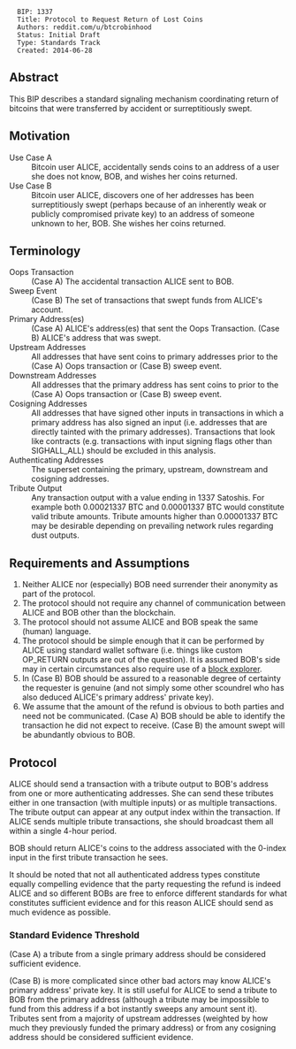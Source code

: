 <pre>
  BIP: 1337
  Title: Protocol to Request Return of Lost Coins
  Authors: reddit.com/u/btcrobinhood
  Status: Initial Draft
  Type: Standards Track
  Created: 2014-06-28
</pre>

==Abstract==

This BIP describes a standard signaling mechanism coordinating return of bitcoins that were transferred by accident or surreptitiously swept.


==Motivation==

;Use Case A
: Bitcoin user ALICE, accidentally sends coins to an address of a user she does not know, BOB, and wishes her coins returned.
;Use Case B
: Bitcoin user ALICE, discovers one of her addresses has been surreptitiously swept  (perhaps because of an inherently weak or publicly compromised private key) to an address of someone unknown to her, BOB.  She wishes her coins returned.

==Terminology==

;Oops Transaction
: (Case A) The accidental transaction ALICE sent to BOB.
;Sweep Event
: (Case B) The set of transactions that swept funds from ALICE's account.
;Primary Address(es)
: (Case A) ALICE's address(es) that sent the Oops Transaction.  (Case B) ALICE's address that was swept.
;Upstream Addresses
: All addresses that have sent coins to primary addresses prior to the (Case A) Oops transaction or (Case B) sweep event.
;Downstream Addresses
: All addresses that the primary address has sent coins to prior to the (Case A) Oops transaction or (Case B) sweep event.
;Cosigning Addresses
: All addresses that have signed other inputs in transactions in which a primary address has also signed an input (i.e. addresses that are directly tainted with the primary addresses).  Transactions that look like contracts (e.g. transactions with input signing flags other than SIGHALL_ALL) should be excluded in this analysis.
;Authenticating Addresses
: The superset containing the primary, upstream, downstream and cosigning addresses.
;Tribute Output
: Any transaction output with a value ending in 1337 Satoshis.  For example both 0.00021337 BTC and 0.00001337 BTC would constitute valid tribute amounts.  Tribute amounts higher than 0.00001337 BTC may be desirable depending on prevailing network rules regarding dust outputs.

==Requirements and Assumptions==

# Neither ALICE nor (especially) BOB need surrender their anonymity as part of the protocol.
# The protocol should not require any channel of communication between ALICE and BOB other than the blockchain.
# The protocol should not assume ALICE and BOB speak the same (human) language.
# The protocol should be simple enough that it can be performed by ALICE using standard wallet software (i.e. things like custom OP_RETURN outputs are out of the question).  It is assumed BOB's side may in certain circumstances also require use of a [https://blockchain.info/ block explorer].
# In (Case B) BOB should be assured to a reasonable degree of certainty the requester is genuine (and not simply some other scoundrel who has also deduced ALICE's primary address' private key).
# We assume that the amount of the refund is obvious to both parties and need not be communicated.  (Case A) BOB should be able to identify the transaction he did not expect to receive.  (Case B) the amount swept will be abundantly obvious to BOB.

==Protocol==

ALICE should send a transaction with a tribute output to BOB's address from one or more authenticating addresses.  She can send these tributes either in one transaction (with multiple inputs) or as multiple transactions.  The tribute output can appear at any output index within the transaction.  If ALICE sends multiple tribute transactions, she should broadcast them all within a single 4-hour period.

BOB should return ALICE's coins to the address associated with the 0-index input in the first tribute transaction he sees.

It should be noted that not all authenticated address types constitute equally compelling evidence that the party requesting the refund is indeed ALICE and so different BOBs are free to enforce different standards for what constitutes sufficient evidence and for this reason ALICE should send as much evidence as possible.

===Standard Evidence Threshold===

(Case A) a tribute from a single primary address should be considered sufficient evidence.

(Case B) is more complicated since other bad actors may know ALICE's primary address' private key.  It is still useful for ALICE to send a tribute to BOB from the primary address (although a tribute may be impossible to fund from this address if a bot instantly sweeps any amount sent it).  Tributes sent from a majority of upstream addresses (weighted by how much they previously funded the primary address) or from any cosigning address should be considered sufficient evidence.



